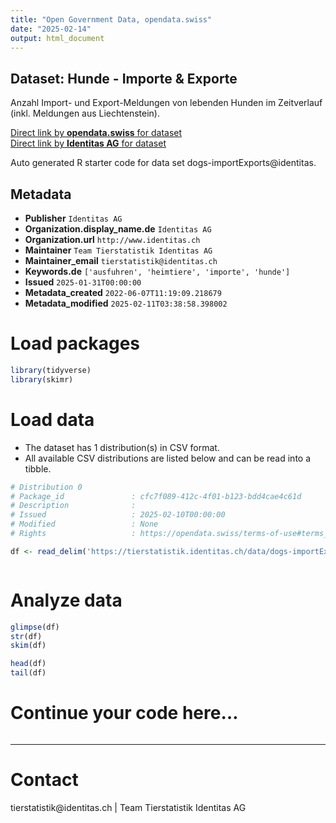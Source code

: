 ```yaml
---
title: "Open Government Data, opendata.swiss"
date: "2025-02-14"
output: html_document
---
```


## Dataset: Hunde - Importe & Exporte

Anzahl Import- und Export-Meldungen von lebenden Hunden im Zeitverlauf (inkl. Meldungen aus Liechtenstein).

[Direct link by **opendata.swiss** for dataset](https://opendata.swiss/de/dataset/hunde-importe-exporte)<br>
[Direct link by **Identitas AG** for dataset](https://tierstatistik.identitas.ch/)

Auto generated R starter code for data set dogs-importExports@identitas.

## Metadata

- **Publisher** `Identitas AG`
- **Organization.display_name.de** `Identitas AG`
- **Organization.url** `http://www.identitas.ch`
- **Maintainer** `Team Tierstatistik Identitas AG`
- **Maintainer_email** `tierstatistik@identitas.ch`
- **Keywords.de** `['ausfuhren', 'heimtiere', 'importe', 'hunde']`
- **Issued** `2025-01-31T00:00:00`
- **Metadata_created** `2022-06-07T11:19:09.218679`
- **Metadata_modified** `2025-02-11T03:38:58.398002`


# Load packages

```r

library(tidyverse)
library(skimr)

```

# Load data

-   The dataset has 1 distribution(s) in CSV format.
-   All available CSV distributions are listed below and can be read into a tibble.

```r

# Distribution 0
# Package_id               : cfc7f089-412c-4f01-b123-bdd4cae4c61d
# Description              : 
# Issued                   : 2025-02-10T00:00:00
# Modified                 : None
# Rights                   : https://opendata.swiss/terms-of-use#terms_by

df <- read_delim('https://tierstatistik.identitas.ch/data/dogs-importExports.csv')



```

# Analyze data

```r

glimpse(df)
str(df)
skim(df)

head(df)
tail(df)

```

# Continue your code here...

```r

```

------------------------------------------------------------------------

# Contact

tierstatistik@identitas.ch | Team Tierstatistik Identitas AG
